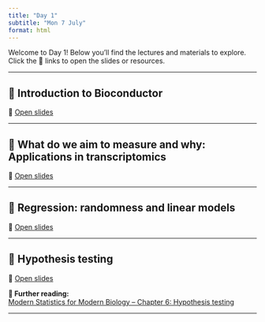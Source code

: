 ---
title: "Day 1"
subtitle: "Mon 7 July"
format: html
---

::: {.callout-note}
Welcome to Day 1! Below you'll find the lectures and materials to explore. Click the 🔗 links to open the slides or resources.
:::

---

## 📘 Introduction to Bioconductor {#intro}

🔗 [Open slides](https://docs.google.com/presentation/d/1tncVXL98dkQGEORyoFrfz-5EakBSL7O7KvcpmGgEYwc/edit?usp=sharing)

---

## 📘 What do we aim to measure and why: Applications in transcriptomics {#transcriptomics}

🔗 [Open slides](https://bit.ly/csama-rna-seq-intro)

---

## 📘 Regression: randomness and linear models {#Regression}

🔗 [Open slides](https://bioconductor.github.io/CSAMA-labs/regression/randomness_and_linear.html)

---

## 📘 Hypothesis testing {#HT}

🔗 [Open slides](https://docs.google.com/presentation/d/13S3A2gWKo0noX0nFIIJIfqKGsUBgTMnGLzLH9D8_c4g/edit?usp=sharing)

**📖 Further reading:**  
[Modern Statistics for Modern Biology – Chapter 6: Hypothesis testing](https://www.huber.embl.de/msmb/06-chap.html)

---
